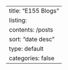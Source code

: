 ---
title: "E155 Blogs"
listing:
  contents: /posts
  sort: "date desc"
  type: default
  categories: false
---